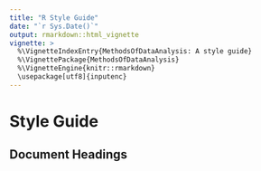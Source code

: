 ```yaml
---
title: "R Style Guide"
date: "`r Sys.Date()`"
output: rmarkdown::html_vignette
vignette: >
  %\VignetteIndexEntry{MethodsOfDataAnalysis: A style guide} 
  %\VignettePackage{MethodsOfDataAnalysis}
  %\VignetteEngine{knitr::rmarkdown}
  \usepackage[utf8]{inputenc}
---
```


Style Guide
===========

Document Headings
-----------------


